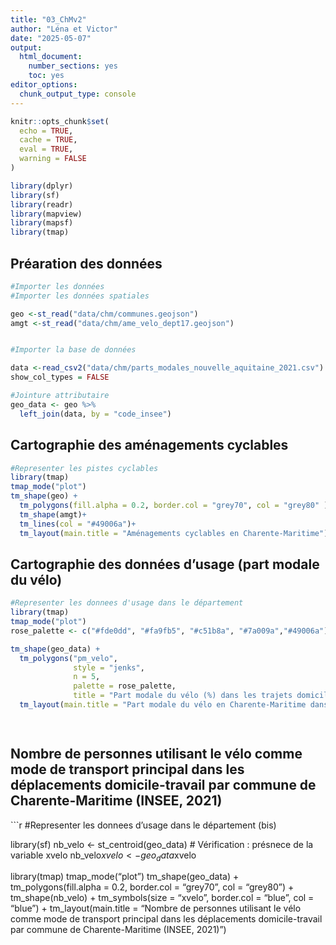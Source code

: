 ---
title: "03_ChMv2"
author: "Léna et Victor"
date: "2025-05-07"
output: 
  html_document: 
    number_sections: yes
    toc: yes
editor_options: 
  chunk_output_type: console
---


```{r setup, include=FALSE}
knitr::opts_chunk$set(
  echo = TRUE,
  cache = TRUE,
  eval = TRUE,
  warning = FALSE
)
```


```{r library, include=FALSE}

library(dplyr)
library(sf)
library(readr)
library(mapview)
library(mapsf)
library(tmap)
```
## Préaration des données
```{r data}
#Importer les données
#Importer les données spatiales

geo <-st_read("data/chm/communes.geojson")
amgt <-st_read("data/chm/ame_velo_dept17.geojson")


#Importer la base de données

data <-read_csv2("data/chm/parts_modales_nouvelle_aquitaine_2021.csv")
show_col_types = FALSE
```


```{r join}
#Jointure attributaire
geo_data <- geo %>%
  left_join(data, by = "code_insee")
```
## Cartographie des aménagements cyclables
```{r carto1}
#Representer les pistes cyclables
library(tmap)
tmap_mode("plot")
tm_shape(geo) +
  tm_polygons(fill.alpha = 0.2, border.col = "grey70", col = "grey80" )+
  tm_shape(amgt)+
  tm_lines(col = "#49006a")+
  tm_layout(main.title = "Aménagements cyclables en Charente-Maritime")
```
## Cartographie des données d'usage (part modale du vélo)
```{r carto2}
#Representer les donnees d'usage dans le département
library(tmap)
tmap_mode("plot")
rose_palette <- c("#fde0dd", "#fa9fb5", "#c51b8a", "#7a009a","#49006a")

tm_shape(geo_data) +
  tm_polygons("pm_velo", 
              style = "jenks",
              n = 5,
              palette = rose_palette,
              title = "Part modale du vélo (%) dans les trajets domicile-travail") +   
  tm_layout(main.title = "Part modale du vélo en Charente-Maritime dans les déplacements domicile-travail par commune en 2021")

          
```

## Nombre de personnes utilisant le vélo comme mode de transport principal dans les déplacements domicile-travail par commune de Charente-Maritime (INSEE, 2021)
```{r carto3}
#Representer les donnees d'usage dans le département (bis)

library(sf)
nb_velo <- st_centroid(geo_data)
# Vérification : présnece de la variable xvelo 
nb_velo$xvelo <- geo_data$xvelo  

library(tmap)
tmap_mode("plot")
tm_shape(geo_data) +
  tm_polygons(fill.alpha = 0.2, border.col = "grey70", col = "grey80") +
  tm_shape(nb_velo) +
  tm_symbols(size = "xvelo", border.col = "blue", col = "blue") +
  tm_layout(main.title = "Nombre de personnes utilisant le vélo comme mode de transport principal dans les déplacements domicile-travail par commune de Charente-Maritime (INSEE, 2021)")

